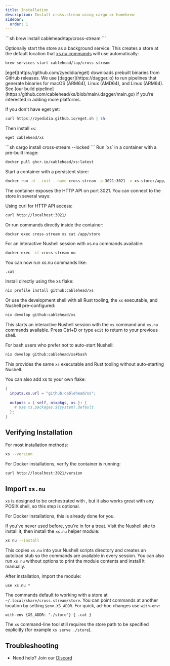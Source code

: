 ```yaml
---
title: Installation
description: Install cross.stream using cargo or homebrew
sidebar:
  order: 1
---
```




<Tabs syncKey="installer">

<TabItem label="brew">
```sh
brew install cablehead/tap/cross-stream
```

Optionally start the store as a background service. This creates a store at the default location that [xs.nu commands](../first-stream/) will use automatically:

```sh
brew services start cablehead/tap/cross-stream
```
</TabItem>

<TabItem label="eget">
[eget](https://github.com/zyedidia/eget) downloads prebuilt binaries from GitHub releases. We use [dagger](https://dagger.io) to run pipelines that generate binaries for macOS (ARM64), Linux (AMD64), and Linux (ARM64). See [our build pipeline](https://github.com/cablehead/xs/blob/main/.dagger/main.go) if you're interested in adding more platforms.

If you don't have eget yet:

```sh
curl https://zyedidia.github.io/eget.sh | sh
```

Then install `xs`:

```sh
eget cablehead/xs
```
</TabItem>

<TabItem label="cargo">
```sh
cargo install cross-stream --locked
```
</TabItem>

<TabItem label="docker">
Run `xs` in a container with a pre-built image:

```sh
docker pull ghcr.io/cablehead/xs:latest
```

Start a container with a persistent store:

```sh
docker run -d --init --name cross-stream -p 3021:3021 -v xs-store:/app/store ghcr.io/cablehead/xs:latest
```

The container exposes the HTTP API on port 3021. You can connect to the store in several ways:

Using curl for HTTP API access:

```sh
curl http://localhost:3021/
```

Or run commands directly inside the container:

```sh
docker exec cross-stream xs cat /app/store
```

For an interactive Nushell session with xs.nu commands available:

```sh
docker exec -it cross-stream nu
```

You can now run xs.nu commands like:

```nushell
.cat
```
</TabItem>

<TabItem label="nix">
Install directly using the xs flake:

```sh
nix profile install github:cablehead/xs
```

Or use the development shell with all Rust tooling, the `xs` executable, and Nushell pre-configured:

```sh
nix develop github:cablehead/xs
```

This starts an interactive Nushell session with the `xs` command and `xs.nu` commands available. Press Ctrl+D or type `exit` to return to your previous shell.

For bash users who prefer not to auto-start Nushell:

```sh
nix develop github:cablehead/xs#bash
```

This provides the same `xs` executable and Rust tooling without auto-starting Nushell.

You can also add xs to your own flake:

```nix
{
  inputs.xs.url = "github:cablehead/xs";
  
  outputs = { self, nixpkgs, xs }: {
    # Use xs.packages.${system}.default
  };
}
```
</TabItem>

</Tabs>

## Verifying Installation

For most installation methods:

```sh
xs --version
```

For Docker installations, verify the container is running:

```sh
curl http://localhost:3021/version
```

## Import `xs.nu`

<Aside title="optional">

`xs` is designed to be orchestrated with <Link to="nu" />, but it also works
great with any POSIX shell, so this step is optional.

For Docker installations, this is already done for you.

</Aside>

If you've never used <Link to="nu" /> before, you're in for a treat. Visit the
Nushell site to install it, then install the `xs.nu` helper module:

```sh
xs nu --install
```

This copies `xs.nu` into your Nushell scripts directory and creates an
autoload stub so the commands are available in every session. You can also run
`xs nu` without options to print the module contents and install it manually.

After installation, import the module:

```nushell
use xs.nu *
```

The commands default to working with a store at `~/.local/share/cross.stream/store`.
You can point commands at another location by setting `$env.XS_ADDR`.
For quick, ad-hoc changes use `with-env`:

```nushell
with-env {XS_ADDR: "./store"} { .cat }
```

The `xs` command-line tool still requires the store path to be specified
explicitly (for example `xs serve ./store`).

## Troubleshooting

- Need help? Join our [Discord](https://discord.com/invite/YNbScHBHrh)
